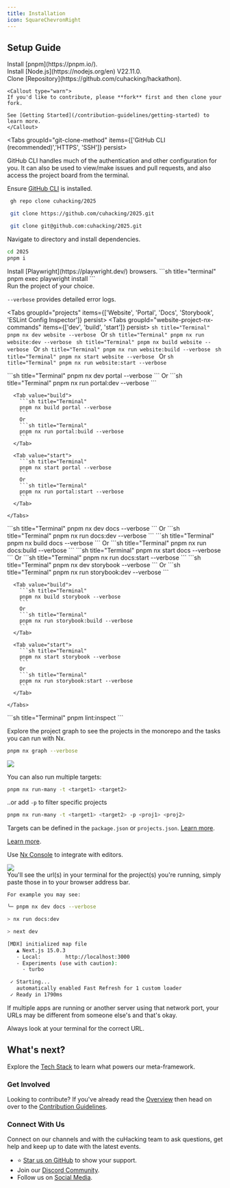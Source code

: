 ```yaml
---
title: Installation
icon: SquareChevronRight
---
```



## Setup Guide

<div className="steps">

<div className="step">
Install [pnpm](https://pnpm.io/).
</div>

<div className="step">
Install [Node.js](https://nodejs.org/en) V22.11.0.
</div>

<div className="step">
Clone [Repository](https://github.com/cuhacking/hackathon).

    <Callout type="warn">
    If you'd like to contribute, please **fork** first and then clone your fork.

    See [Getting Started](/contribution-guidelines/getting-started) to learn more.
    </Callout>

<Tabs groupId="git-clone-method" items={['GitHub CLI (recommended)','HTTPS', 'SSH']} persist>
<Tab value="GitHub CLI (recommended)">

GitHub CLI handles much of the authentication and other configuration for you. It can also be used to view/make issues and pull requests, and also access the project board from the terminal.

Ensure [GitHub CLI](https://cli.github.com/) is installed.

```sh title="Terminal"
 gh repo clone cuhacking/2025
```

</Tab>
  <Tab value="HTTPS">

```sh title="Terminal"
 git clone https://github.com/cuhacking/2025.git
```

</Tab>
<Tab value="SSH">

```sh title="Terminal"
 git clone git@github.com:cuhacking/2025.git
```

</Tab>
</Tabs>

  </div>
  <div className="step">
    Navigate to directory and install dependencies.

```sh title="terminal"
cd 2025
pnpm i
```

  </div>

  <div className="step">
    Install [Playwright](https://playwright.dev/) browsers.
    ```sh title="terminal"
    pnpm exec playwright install
    ```
  </div>

  <div className="step">
  Run the project of your choice.

`--verbose` provides detailed error logs.

<Tabs groupId="projects" items={['Website', 'Portal', 'Docs', 'Storybook', 'ESLint Config Inspector']} persist>
  <Tab value="Website">
    <Tabs groupId="website-project-nx-commands" items={['dev', 'build', 'start']} persist>
      <Tab value="dev">
        ```sh title="Terminal"
        pnpm nx dev website --verbose
        ```
        Or
        ```sh title="Terminal"
        pnpm nx run website:dev --verbose
        ```
      </Tab>
      <Tab value="build">
        ```sh title="Terminal"
        pnpm nx build website --verbose
        ```
        Or
        ```sh title="Terminal"
        pnpm nx run website:build --verbose
        ```
      </Tab>
      <Tab value="start">
        ```sh title="Terminal"
        pnpm nx start website --verbose
        ```
        Or
        ```sh title="Terminal"
        pnpm nx run website:start --verbose
        ```
      </Tab>
    </Tabs>
  </Tab>

  <Tab value="Portal">
    <Tabs
      groupId="portal-project-nx-commands"
      items={["dev", "build", "start"]}
      persist
    >
      <Tab value="dev">
        ```sh title="Terminal"
        pnpm nx dev portal --verbose
        ```
        Or
        ```sh title="Terminal"
        pnpm nx run portal:dev --verbose
        ```
      </Tab>

      <Tab value="build">
        ```sh title="Terminal"
        pnpm nx build portal --verbose
        ```
        Or
        ```sh title="Terminal"
        pnpm nx run portal:build --verbose
        ```
      </Tab>

      <Tab value="start">
        ```sh title="Terminal"
        pnpm nx start portal --verbose
        ```
        Or
        ```sh title="Terminal"
        pnpm nx run portal:start --verbose
        ```
      </Tab>

    </Tabs>
  </Tab>

  <Tab value="Docs">
    <Tabs groupId="docs-project-nx-commands" items={['dev', 'build', 'start']} persist>
      <Tab value="dev">
        ```sh title="Terminal"
        pnpm nx dev docs --verbose
        ```
        Or
        ```sh title="Terminal"
        pnpm nx run docs:dev --verbose
        ```
      </Tab>
      <Tab value="build">
        ```sh title="Terminal"
        pnpm nx build docs --verbose
        ```
        Or
        ```sh title="Terminal"
        pnpm nx run docs:build --verbose
        ```
      </Tab>
      <Tab value="start">
        ```sh title="Terminal"
        pnpm nx start docs --verbose
        ```
        Or
        ```sh title="Terminal"
        pnpm nx run docs:start --verbose
        ```
      </Tab>
    </Tabs>
  </Tab>

  <Tab value="Storybook">
    <Tabs
      groupId="storybook-project-nx-commands"
      items={["dev", "build", "start"]}
      persist
    >
      <Tab value="dev">
        ```sh title="Terminal"
        pnpm nx dev storybook --verbose
        ```
        Or
        ```sh title="Terminal"
        pnpm nx run storybook:dev --verbose
        ```
      </Tab>

      <Tab value="build">
        ```sh title="Terminal"
        pnpm nx build storybook --verbose
        ```
        Or
        ```sh title="Terminal"
        pnpm nx run storybook:build --verbose
        ```
      </Tab>

      <Tab value="start">
        ```sh title="Terminal"
        pnpm nx start storybook --verbose
        ```
        Or
        ```sh title="Terminal"
        pnpm nx run storybook:start --verbose
        ```
      </Tab>

    </Tabs>
  </Tab>
  <Tab value="ESLint Config Inspector">
        ```sh title="Terminal"
        pnpm lint:inspect
        ```
      </Tab>

</Tabs>

Explore the project graph to see the projects in the monorepo and the tasks you can run with Nx.

```sh title="Terminal"
pnpm nx graph --verbose
```

<Accordions>
  <Accordion title="What's the general syntax of Nx commands?">
  <img src="https://nx.dev/documentation/shared/images/run-target-syntax.svg" />

You can also run multiple targets:

```sh title="Terminal"
pnpm nx run-many -t <target1> <target2>
```

..or add `-p` to filter specific projects

```sh title="Terminal"
pnpm nx run-many -t <target1> <target2> -p <proj1> <proj2>
```

Targets can be defined in the `package.json` or `projects.json`. [Learn more](https://nx.dev/features/run-tasks).

[Learn more](https://nx.dev/core-features/explore-graph).

Use [Nx Console](https://nx.dev/nx-console) to integrate with editors.

<img src="https://nx.dev/documentation/shared/images/nx-console/nx-console-screenshot.webp" />

</Accordion>
</Accordions>

  </div>
  <div className="step">
You'll see the url(s) in your terminal for the project(s) you're running, simply paste those in to your browser address bar.

    For example you may see:

```sh title="Terminal"
╰─ pnpm nx dev docs --verbose                                                                                                                   ─╯

> nx run docs:dev

> next dev

[MDX] initialized map file
   ▲ Next.js 15.0.3
   - Local:        http://localhost:3000
   - Experiments (use with caution):
     · turbo

 ✓ Starting...
   automatically enabled Fast Refresh for 1 custom loader
 ✓ Ready in 1790ms
```

<Callout type="warn" title="URLs may change as the project matures.">

If multiple apps are running or another server using that network port, your URLs may be different from someone else's and that's okay.

Always look at your terminal for the correct URL.
</Callout>

</div>
</div>

## What's next?

Explore the [Tech Stack](/tech-stack) to learn what powers our meta-framework.

### Get Involved

Looking to contribute? If you've already read the [Overview](/) then head on over to the [Contribution Guidelines](/contribution-guidelines/getting-started).

### Connect With Us

Connect on our channels and with the cuHacking team to ask questions, get help and keep up to date with the latest events.

- ⭐ [Star us on GitHub](https://github.com/cuhacking/2025) to show your support.
- Join our [Discord Community](https://discord.com/invite/h2cQqF9aZf).
- Follow us on [Social Media](https://linktr.ee/cuhacking_).
